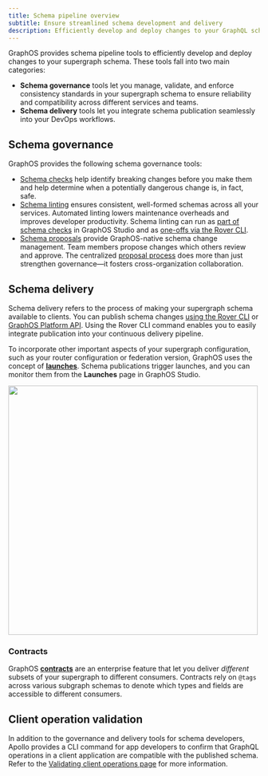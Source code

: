 ```yaml
---
title: Schema pipeline overview
subtitle: Ensure streamlined schema development and delivery
description: Efficiently develop and deploy changes to your GraphQL schema with the Apollo GraphOS suite of schema governance and delivery tools.
---
```


GraphOS provides schema pipeline tools to efficiently develop and deploy changes to your supergraph schema. These tools fall into two main categories:

- **Schema governance** tools let you manage, validate, and enforce consistency standards in your supergraph schema to ensure reliability and compatibility across different services and teams.
- **Schema delivery** tools let you integrate schema publication seamlessly into your DevOps workflows.

## Schema governance

GraphOS provides the following schema governance tools:

- [Schema checks](./schema-checks) help identify breaking changes before you make them and help determine when a potentially dangerous change is, in fact, safe.
- [Schema linting](./schema-linter) ensures consistent, well-formed schemas across all your services. Automated linting lowers maintenance overheads and improves developer productivity. Schema linting can run as [part of schema checks](./schema-linter#linting-via-schema-checks) in GraphOS Studio and as [one-offs via the Rover CLI](./schema-linter#one-off-linting).
- [Schema proposals](./schema-proposals) provide GraphOS-native schema change management. Team members propose changes which others review and approve. The centralized [proposal process](./schema-proposals#proposal-process) does more than just strengthen governance&mdash;it fosters cross-organization collaboration.

## Schema delivery

Schema delivery refers to the process of making your supergraph schema available to clients. You can publish schema changes [using the Rover CLI](./publishing-schemas) or [GraphOS Platform API](/graphos/platform-api). Using the Rover CLI command enables you to easily integrate publication into your continuous delivery pipeline.

To incorporate other important aspects of your supergraph configuration, such as your router configuration or federation version, GraphOS uses the concept of [**launches**](./launches). Schema publications trigger launches, and you can monitor them from the **Launches** page in GraphOS Studio.

<img className="screenshot" src="../img/launches-page.jpg" width="500" />

### Contracts

GraphOS [**contracts**](./contracts) are an enterprise feature that let you deliver _different_ subsets of your supergraph to different consumers. Contracts rely on `@tags` across various subgraph schemas to denote which types and fields are accessible to different consumers.

## Client operation validation

In addition to the governance and delivery tools for schema developers, Apollo provides a CLI command for app developers to confirm that GraphQL operations in a client application are compatible with the published schema. Refer to the [Validating client operations page](/rover/validating-client-operations) for more information.
